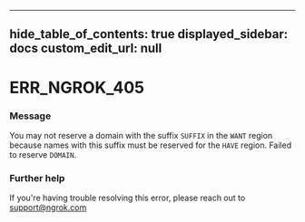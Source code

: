 
---
hide_table_of_contents: true
displayed_sidebar: docs
custom_edit_url: null
---


# ERR_NGROK_405

### Message
You may not reserve a domain with the suffix `SUFFIX` in the `WANT` region because names with this suffix must be reserved for the `HAVE` region. Failed to reserve `DOMAIN`.

### Further help
If you're having trouble resolving this error, please reach out to [support@ngrok.com](mailto:support@ngrok.com?subject=Help%20with%20ERR_NGROK_405)


<ErrorDetails error='err_ngrok_405' />
